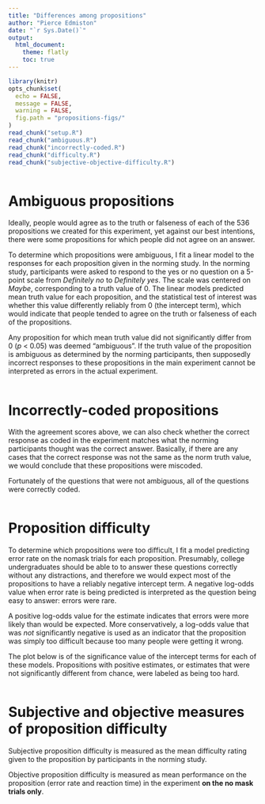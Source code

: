 ```yaml
---
title: "Differences among propositions"
author: "Pierce Edmiston"
date: "`r Sys.Date()`"
output:
  html_document:
    theme: flatly
    toc: true
---
```


```r
library(knitr)
opts_chunk$set(
  echo = FALSE,
  message = FALSE,
  warning = FALSE,
  fig.path = "propositions-figs/"
)
read_chunk("setup.R")
read_chunk("ambiguous.R")
read_chunk("incorrectly-coded.R")
read_chunk("difficulty.R")
read_chunk("subjective-objective-difficulty.R")
```

```r
```

# Ambiguous propositions

Ideally, people would agree as to the truth or falseness of each of
the 536 propositions we created for this experiment, yet against our best 
intentions, there were some propositions for which people did not agree
on an answer.

To determine which propositions were ambiguous, I fit a linear model to the
responses for each proposition given in the norming study. In the norming
study, participants were asked to respond to the yes or no question on a
5-point scale from _Definitely no_ to _Definitely yes_. The scale was centered
on _Maybe_, corresponding to a truth value of 0. The linear models predicted
mean truth value for each proposition, and the statistical test of interest
was whether this value differently reliably from 0 (the intercept term),
which would indicate that people tended to agree on the truth or falseness
of each of the propositions.

Any proposition for which mean truth value did not significantly differ from 0
(_p_ < 0.05) was deemed "ambiguous". If the truth value of the proposition is
ambiguous as determined by the norming participants, then supposedly incorrect
responses to these propositions in the main experiment cannot be interpreted as
errors in the actual experiment.

```r
```

# Incorrectly-coded propositions

With the agreement scores above, we can also check whether the correct response
as coded in the experiment matches what the norming participants thought was
the correct answer. Basically, if there are any cases that the correct response
was not the same as the norm truth value, we would conclude that these 
propositions were miscoded.

Fortunately of the questions that were not ambiguous, all of the questions
were correctly coded.

```r
```

# Proposition difficulty

To determine which propositions were too difficult, I fit a model predicting
error rate on the nomask trials for each proposition. Presumably, college
undergraduates should be able to to answer these questions correctly without
any distractions, and therefore we would expect most of the propositions to
have a reliably negative intercept term. A negative log-odds value when error
rate is being predicted is interpreted as the question being easy to answer:
errors were rare.

A positive log-odds value for the estimate indicates that errors were more
likely than would be expected. More conservatively, a log-odds value that was
*not* significantly negative is used as an indicator that the proposition
was simply too difficult because too many people were getting it wrong.

The plot below is of the significance value of the intercept terms for each
of these models. Propositions with positive estimates, or estimates that were
not significantly different from chance, were labeled as being too hard.

```r
```

# Subjective and objective measures of proposition difficulty

Subjective proposition difficulty is measured as the mean difficulty rating
given to the proposition by participants in the norming study.

Objective proposition difficulty is measured as mean performance on the
proposition (error rate and reaction time) in the experiment **on the
no mask trials only**.

```r
```

```r
```
